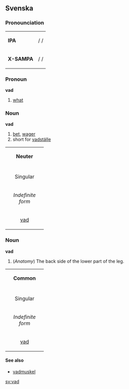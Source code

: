 ==Svenska==
===Pronounciation===
{| border=1 cellspacing=0
|-
| bgcolor="#F8F8FF" | '''IPA''' || / /
|-
| bgcolor="#F8F8FF" |'''X-SAMPA'''|| / /
|}

===Pronoun===
'''vad'''

#[[what]]

===Noun===
'''vad'''
# [[bet#Noun|bet]], [[wager]]
# short for [[vadställe]]

{| border=1 cellspacing=0
| bgcolor="#FFFFF0" colspan=4 align=center | '''Neuter'''
|-
|- bgcolor="#FFFFF0" align=center
| colspan=2 width=105| Singular 
| colspan=2 | Plural
|- bgcolor="#FFFFF0" align=center
| width=105 | ''Indefinite form'' 
| width=105 | ''Definite form'' 
| width=105 |  ''Indefinite form'' 
|  width=105 | ''Definite form''
|- align=center
| [[vad]] 
| [[vadet]] 
| [[vad]]
| [[vaden]]
|}

<!----
====Etymology====
====Synonymes====
---->

===Noun===
'''vad'''
#(''Anatomy'') The back side of the lower part of the leg.

{| border=1 cellspacing=0
| bgcolor="#FFFFF0" colspan=4 align=center | '''Common'''
|-
|- bgcolor="#FFFFF0" align=center
| colspan=2 width=105| Singular 
| colspan=2 | Plural
|- bgcolor="#FFFFF0" align=center
| width=105 | ''Indefinite form'' 
| width=105 | ''Definite form'' 
| width=105 |  ''Indefinite form'' 
|  width=105 | ''Definite form''
|- align=center
| [[vad]] 
| [[vaden]] 
| [[vader]]
| [[vaderna]]
|}

<!----
====Etymology====
====Synonymes====
----->
====See also====
*[[vadmuskel]]

[[sv:vad]]